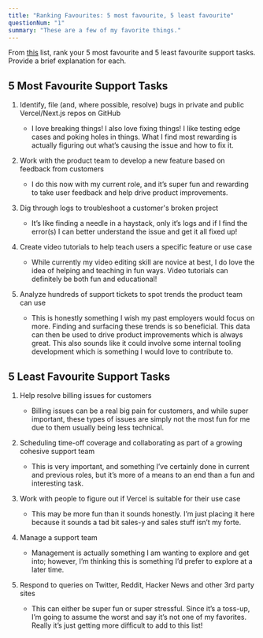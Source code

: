 ```yaml
---
title: "Ranking Favourites: 5 most favourite, 5 least favourite"
questionNum: "1"
summary: "These are a few of my favorite things."
---
```


From [this](https://gist.github.com/Pieparker/b04a4e9ff82ba949e5db9d5b0e9d89e8) list, rank your 5 most favourite and 5 least favourite support tasks. Provide a
brief explanation for each.

## 5 Most Favourite Support Tasks

1. Identify, file (and, where possible, resolve) bugs in private and public Vercel/Next.js repos on GitHub

   - I love breaking things! I also love fixing things! I like testing edge cases and poking holes in things. What I find most rewarding is actually figuring out what’s causing the issue and how to fix it.

2. Work with the product team to develop a new feature based on feedback from customers

   - I do this now with my current role, and it’s super fun and rewarding to take user feedback and help drive product improvements.

3. Dig through logs to troubleshoot a customer's broken project

   - It’s like finding a needle in a haystack, only it’s logs and if I find the error(s) I can better understand the issue and get it all fixed up!

4. Create video tutorials to help teach users a specific feature or use case

   - While currently my video editing skill are novice at best, I do love the idea of helping and teaching in fun ways. Video tutorials can definitely be both fun and educational!

5. Analyze hundreds of support tickets to spot trends the product team can use

   - This is honestly something I wish my past employers would focus on more. Finding and surfacing these trends is so beneficial. This data can then be used to drive product improvements which is always great. This also sounds like it could involve some internal tooling development which is something I would love to contribute to.

## 5 Least Favourite Support Tasks

1. Help resolve billing issues for customers

   - Billing issues can be a real big pain for customers, and while super important, these types of issues are simply not the most fun for me due to them usually being less technical.

2. Scheduling time-off coverage and collaborating as part of a growing cohesive support team

   - This is very important, and something I’ve certainly done in current and previous roles, but it’s more of a means to an end than a fun and interesting task.

3. Work with people to figure out if Vercel is suitable for their use case

   - This may be more fun than it sounds honestly. I’m just placing it here because it sounds a tad bit sales-y and sales stuff isn’t my forte.

4. Manage a support team

   - Management is actually something I am wanting to explore and get into; however, I’m thinking this is something I’d prefer to explore at a later time.

5. Respond to queries on Twitter, Reddit, Hacker News and other 3rd party sites

   - This can either be super fun or super stressful. Since it’s a toss-up, I’m going to assume the worst and say it’s not one of my favorites. Really it’s just getting more difficult to add to this list!
